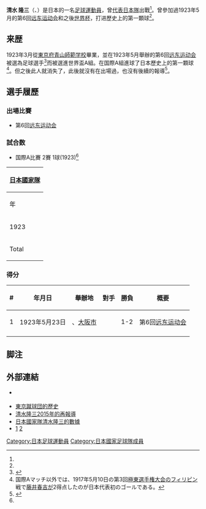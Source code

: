 {{Infobox football biography
|name=清水隆三
|image=
|fullname=清水隆三
|birth_date={{Birth date|1902|9|30}}
|cityofbirth=
|countryofbirth=[[日本|日本]]
|height=
|position=[[前鋒_(足球)|前鋒]]
|currentclub=
|years=
|clubs=[[東京蹴球団|東京蹴球団]]
|caps(goals)=
|nationalyears=1923
|nationalteam=[[日本國家足球隊|日本]]
|nationalcaps(goals)=2 (1)
}}
'''清水 隆三'''（{{lang-ja|しみず りゅうぞう}}、{{bd|1902年|9月30日|?}}）是日本的一名[[足球|足球]][[運動員|運動員]]，曾[[日本國家足球隊|代表日本隊]]出戰<ref name=":0" />。曾參加過1923年5月的第6回[[远东运动会|远东运动会]]和之後[[世界盃|世界杯]]，打进歷史上的第一顆球<ref name="jfa" />。

== 来歴 ==
1923年3月從[[東京第一師範学校|東京府青山師範学校]]畢業，並在1923年5月舉辦的第6回[[远东运动会|远东运动会]]被選為足球選手<ref name=jfa>{{cite web|url=http://samuraiblue.jp/timeline/19230523|title=第6回極東選手権大会|work=[[日本サッカー協会|日本サッカー協会]]|accessdate=2016-09-23|archive-date=2020-01-29|archive-url=https://web.archive.org/web/20200129162857/http://samuraiblue.jp/timeline/19230523/|dead-url=no}}</ref>而被選進世界盃A組。在国際A組進球了日本歷史上的第一顆球<ref name=":0">国際Aマッチ以外では、1917年5月10日の第3回[[極東選手権競技大会サッカー競技|極東選手権大会]]のフィリピン戦で[[北村春吉|藤井春吉]]が2得点したのが日本代表初のゴールである。</ref>。但之後此人就消失了，此後就沒有在出場過，也沒有後續的報導<ref name=":1">{{Cite web|url=http://www.sponichi.co.jp/soccer/news/2015/08/03/kiji/K20150803010860590.html|title=武藤　１９２３年、日本の国際Ａマッチ１号の清水隆三超え ― スポニチ Sponichi Annex サッカー|accessdate=2016-11-24|last=株式会社スポーツニッポン新聞社マルチメディア事業本部|work=www.sponichi.co.jp|archive-date=2016-11-24|archive-url=https://web.archive.org/web/20161124093513/http://www.sponichi.co.jp/soccer/news/2015/08/03/kiji/K20150803010860590.html|dead-url=no}}</ref>。

==選手履歷==
===出場比賽===
* 第6回[[远东运动会|远东运动会]]

===試合数===
*国際A比賽 2賽 1球(1923)<ref name=":1" />
{| class="wikitable" style="text-align:center"
! colspan=3 | [[日本國家足球隊|日本國家隊]]
|-
!年!!出场!!進球
|-
|1923||2||1
|-
!Total||2||1
|}

=== 得分 ===
{| class="wikitable" style="text-; font-size:small;"
! # !! 年月日 !! 舉辦地 !! 對手 !! 勝負 !! 概要
|-
| 1 || 1923年5月23日 ||{{JPN}}、[[大阪市|大阪市]] ||{{PHI}} ||1-2||第6回[[远东运动会|远东运动会]]
|-
|}

== 脚注 ==
{{Reflist}}

== 外部連結 ==
*{{NFT player | pid = 50115}} {{en icon}}
*[https://web.archive.org/web/20160423122951/http://www5a.biglobe.ne.jp/~tousyu/rekishi3.html 東京蹴球団的歷史]
*[http://www.sponichi.co.jp/soccer/news/2015/08/03/kiji/K20150803010860590.html 清水隆三2015年的再報導] {{Wayback|url=http://www.sponichi.co.jp/soccer/news/2015/08/03/kiji/K20150803010860590.html |date=20161124093513 }}
*[https://web.archive.org/web/20131219204612/http://www.japannationalfootballteam.com/players_sa/ryuzo_shimizu.html 日本國家隊清水隆三的數據]
*[http://i.imgur.com/5Eu6qsE.jpg] {{Wayback|url=http://i.imgur.com/5Eu6qsE.jpg |date=20161124091801 }}[http://i.imgur.com/9WI5CeO.jpg] {{Wayback|url=http://i.imgur.com/9WI5CeO.jpg |date=20161124094241 }}

[[Category:日本足球運動員|Category:日本足球運動員]]
[[Category:日本國家足球隊成員|Category:日本國家足球隊成員]]